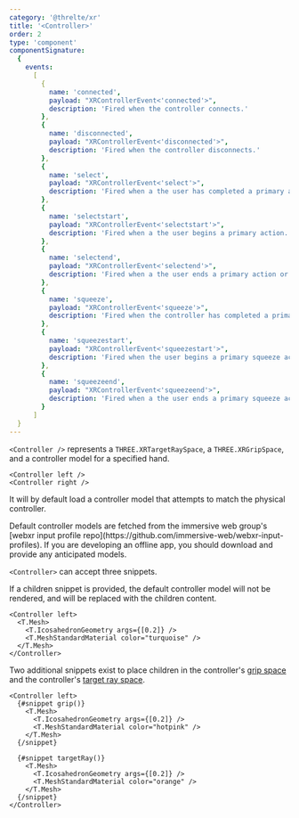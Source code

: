 ```yaml
---
category: '@threlte/xr'
title: '<Controller>'
order: 2
type: 'component'
componentSignature:
  {
    events:
      [
        {
          name: 'connected',
          payload: "XRControllerEvent<'connected'>",
          description: 'Fired when the controller connects.'
        },
        {
          name: 'disconnected',
          payload: "XRControllerEvent<'disconnected'>",
          description: 'Fired when the controller disconnects.'
        },
        {
          name: 'select',
          payload: "XRControllerEvent<'select'>",
          description: 'Fired when a the user has completed a primary action.'
        },
        {
          name: 'selectstart',
          payload: "XRControllerEvent<'selectstart'>",
          description: 'Fired when a the user begins a primary action.'
        },
        {
          name: 'selectend',
          payload: "XRControllerEvent<'selectend'>",
          description: 'Fired when a the user ends a primary action or when the controller that is in the process of handling an ongoing primary action is disconnected without successfully completing the action.'
        },
        {
          name: 'squeeze',
          payload: "XRControllerEvent<'squeeze'>",
          description: 'Fired when the controller has completed a primary squeeze action.'
        },
        {
          name: 'squeezestart',
          payload: "XRControllerEvent<'squeezestart'>",
          description: 'Fired when the user begins a primary squeeze action.'
        },
        {
          name: 'squeezeend',
          payload: "XRControllerEvent<'squeezeend'>",
          description: 'Fired when a the user ends a primary squeeze action or when the controller that is in the process of handling an ongoing primary squeeeze action is disconnected without successfully completing the action.'
        }
      ]
  }
---
```


`<Controller />` represents a `THREE.XRTargetRaySpace`, a `THREE.XRGripSpace`, and a controller model for a specified hand.

```svelte
<Controller left />
<Controller right />
```

It will by default load a controller model that attempts to match the physical controller.

<Tip type="warning">
  Default controller models are fetched from the immersive web group's [webxr input profile
  repo](https://github.com/immersive-web/webxr-input-profiles). If you are developing an offline
  app, you should download and provide any anticipated models.
</Tip>

`<Controller>` can accept three snippets.

If a children snippet is provided, the default controller model will not be rendered, and will be replaced with the children content.

```svelte {2-5}+
<Controller left>
  <T.Mesh>
    <T.IcosahedronGeometry args={[0.2]} />
    <T.MeshStandardMaterial color="turquoise" />
  </T.Mesh>
</Controller>
```

Two additional snippets exist to place children in the controller's [grip space](https://developer.mozilla.org/en-US/docs/Web/API/XRInputSource/gripSpace) and the controller's [target ray space](https://developer.mozilla.org/en-US/docs/Web/API/XRInputSource/targetRaySpace).

```svelte
<Controller left>
  {#snippet grip()}
    <T.Mesh>
      <T.IcosahedronGeometry args={[0.2]} />
      <T.MeshStandardMaterial color="hotpink" />
    </T.Mesh>
  {/snippet}

  {#snippet targetRay()}
    <T.Mesh>
      <T.IcosahedronGeometry args={[0.2]} />
      <T.MeshStandardMaterial color="orange" />
    </T.Mesh>
  {/snippet}
</Controller>
```

<Example path="xr/controller" />
